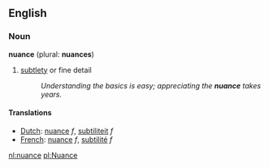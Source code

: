 ==English==

===Noun===
'''nuance''' (plural: '''nuances''')

# [[subtle]]ty or fine detail
#: ''Understanding the basics is easy; appreciating the '''nuance''' takes years.''

====Translations====
*[[Dutch]]: [[nuance]] ''f'', [[subtiliteit]] ''f''
*[[French]]: [[nuance]] ''f'', [[subtilité]] ''f''

[[nl:nuance]]
[[pl:Nuance]]